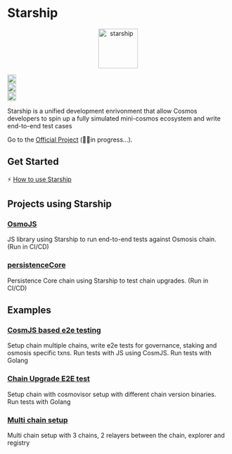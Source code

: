 
# Starship

<p align="center" width="100%">
  <img
    src="https://user-images.githubusercontent.com/10805402/242348990-c141d6cd-e1c9-413f-af68-283de029c3a4.png"
    alt="starship"
    width="90px"
    height="90px"
  />
</p>

<div width="100%" style={{
  display:'flex',
  justifyContent:'center',
  alignItems: 'center',
  paddingTop: '12px'
  }}>
<div style={{paddingRight:'4px'}}>
  <a href="https://github.com/cosmology-tech/starship/actions/workflows/e2e-tests.yaml">
    <img
      height="20"
      src="https://github.com/cosmology-tech/starship/actions/workflows/e2e-tests.yaml/badge.svg"
    />
  </a>
</div>
<div style={{paddingRight:'4px'}}>
  <a href="https://github.com/cosmology-tech/starship/blob/main/LICENSE">
    <img
      height="20"
      src="https://img.shields.io/badge/license-MIT-blue.svg"
    />
  </a>
</div>

<div style={{paddingRight:'4px'}}>
  <a href="https://github.com/cosmology-tech/starship/releases/latest">
    <img
      height="20"
      src="https://github.com/cosmology-tech/starship/actions/workflows/release.yaml/badge.svg"
    />
  </a>
  </div>
</div>

Starship is a unified development enrivonment that allow Cosmos developers to spin up a fully simulated mini-cosmos ecosystem
and write end-to-end test cases


Go to the [Official Project](https://github.com/cosmology-tech/starship) (👷‍♀️in progress...).

## Get Started

⚡️ [How to use Starship](https://starship.cosmology.tech/get-started)

## Projects using Starship

### [OsmoJS](https://github.com/osmosis-labs/osmojs/pull/36)

JS library using Starship to run end-to-end tests against Osmosis chain. (Run in CI/CD)
### [persistenceCore](https://github.com/persistenceOne/persistenceCore/pull/198)

Persistence Core chain using Starship to test chain upgrades. (Run in CI/CD)

## Examples

### [CosmJS based e2e testing](https://github.com/cosmology-tech/starship/tree/main/examples/osmojs)

Setup chain multiple chains, write e2e tests for governance, staking and osmosis specific txns.
Run tests with JS using CosmJS.
Run tests with Golang
### [Chain Upgrade E2E test](https://github.com/cosmology-tech/starship/tree/main/examples/upgrade-test)

Setup chain with cosmovisor setup with different chain version binaries.
Run tests with Golang
### [Multi chain setup](https://github.com/cosmology-tech/starship/blob/main/examples/multi-chain/config.yaml)

Multi chain setup with 3 chains, 2 relayers between the chain, explorer and registry
